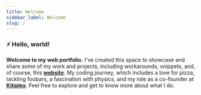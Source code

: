 ```yaml
---
title: Welcome
sidebar_label: Welcome
slug: /
---
```


### ⚡️ Hello, world!

**Welcome to my web portfolio.** I've created this space to showcase and share some of my work and projects, including workarounds, snippets, and, of course, this  __[website](../docs/tutorials/docusaurus/index.mdx)__. My coding journey, which includes a love for pizza, tackling foobars, a fascination with physics, and my role as a co-founder at __[Kitiplex](https://kitiplex.github.io/)__. Feel free to explore and get to know more about what I do.

<!-- __Welcome to my web portfolio__ – a cozy digital corner where I'm excited to show off the things I've been working on. Here, you'll find a mix of my projects, from nifty workarounds to handy code snippets, and of course, a peek into the creation of this very  __[website](../docs/tutorials/docusaurus/index.mdx)__.

As you scroll through, you'll catch a glimpse of my coding journey. It's not just about lines of code; it's about the fun discoveries along the way. I have a soft spot for pizza – a bit of a coding fuel, if you will. Tackling foobars, those quirky coding challenges, adds a dash of excitement to my coding adventures. I've got this fascination with physics too – it's like my coding superpower.

Oh, and did I mention? I wear another hat as a co-founder at __[Kitiplex](https://kitiplex.github.io/)__. It's a project close to my heart, and you'll find a bit about it here too.

Feel free to click around, explore, and get to know more about the tech side of me. I'm thrilled to have you here! -->


